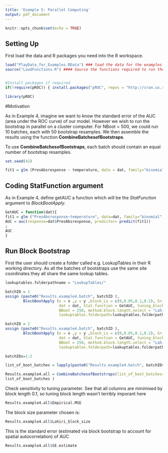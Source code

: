 ---
title: 'Example 5: Parallel Computing'
output: pdf_document
---

```{r setup, include=FALSE}
knitr::opts_chunk$set(echo = TRUE)

```

## Setting Up

First load the data and R packages you need into the R workspace.



```{r results = "hide", echo=TRUE, message=FALSE}
load("PlayData_for_Examples.RData") ### load the data for the examples
source("LoadFunctions.R") #### Source the functions required to run the block bootstrap


#Install packages if required
if(!require(pROC)) { install.packages("pROC", repos = "http://cran.us.r-project.org"); require(pROC) }

library(pROC)

```

#Motivation




As in Example 4, imagine we want to know the standard error of the AUC (area under the ROC curve) of our model. However we wish to run the bootstrap in parallel on a cluster computer. For NBoot = 500, we could run 10 batches, each with 50 bootstrap resamples. We then assemble the results using the function **CombineBatchesofBootstraps**. 

To use **CombineBatchesofBootstraps**, each batch should contain an equal number of bootstrap resamples.

```{r pressure, echo=TRUE}
set.seed(42)

fit1 = glm (PresAbsresponse ~ temperature, data = dat, family="binomial")

```

## Coding StatFunction argument
As in Example 4, define getAUC a function which will be the *StatFunction* argument to *BlockBootApply*. 
```{r funct, echo=TRUE}
GetAUC = function(dat){
fit1 = glm ("PresAbsresponse~temperature", data=dat, family="binomial")
AUC = auc(response=dat$PresAbsresponse, predictor= predict(fit1))
;
AUC
}

```
## Run Block Bootstrap

First the user should create a folder called e.g. LookupTables in their R working directory. As all the batches of bootstraps use the same site coordinates they all share the same lookup tables. 

```{r ,  echo=TRUE}

lookuptables.folderpathname = "LookupTables/" 

```

```{r ,  echo=TRUE, warning=FALSE, message=FALSE, eval = TRUE}


batchID = 1
assign (paste0("Results.example4.batch", batchID ), 
        BlockBootApply (x = x ,y = y ,block_Ls = c(0,0.05,0.1,0.2), Grid_space = 0.01 , 
                        dat = dat, Stat.function = GetAUC, tuning_block_length = 2, 
                        NBoot = 250, method.block.length.select = "Lahiri",type="SE",
                        lookuptables.folderpath=lookuptables.folderpathname))


```

```{r ,  echo=TRUE, warning=FALSE, message=FALSE, eval = TRUE}
batchID = 2
assign (paste0("Results.example4.batch", batchID ), 
        BlockBootApply (x = x ,y = y ,block_Ls = c(0,0.05,0.1,0.2), Grid_space = 0.01 , 
                        dat = dat, Stat.function = GetAUC, tuning_block_length = 2, 
                        NBoot = 250, method.block.length.select = "Lahiri",type="SE",
                        lookuptables.folderpath=lookuptables.folderpathname))
```

```{r ,  echo=TRUE, warning=FALSE, message=FALSE, eval = TRUE}

batchIDs=1:2

list_of_boot_batches = lapply(paste0("Results.example4.batch", batchIDs), get)

Results.example4.all = CombineBatchesofBootstraps(list_of_boot_batches=
list_of_boot_batches )

```


Check sensitivity to tuning parameter. See that all columns are minimised by block length 0.1, so tuning block length wasn't terribly imporant here
```{r , echo=TRUE, eval = TRUE}

Results.example4.all$Empirical.MSE
```
The block size parameter chosen is:

```{r, echo=TRUE, eval = TRUE}
Results.example4.all$Lahiri_block_size
```
This is the standard error (estimated via block bootstrap to account for spatial autocorrelation) of AUC

```{r , echo=TRUE, eval = TRUE}
Results.example4.all$SE.estimate
```

